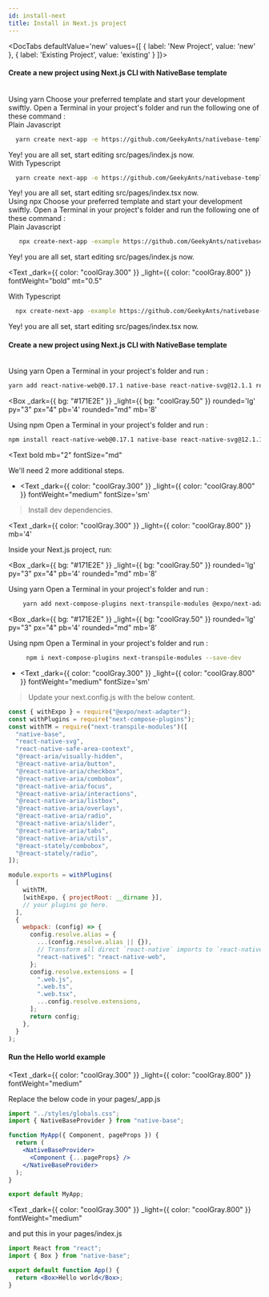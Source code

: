 ```yaml
---
id: install-next
title: Install in Next.js project
---
```



 <DocTabs
  defaultValue='new'
  values={[
  { label: 'New Project', value: 'new' },
  { label: 'Existing Project', value: 'existing' }
  ]}>

  <DocTabItem value="new">
  <Box mt='3' />

#### Create a new project using Next.js CLI with NativeBase template

<br/>
<Box>
<Box 
 _dark={{ bg: "#171E2E" }}
_light={{ bg: "coolGray.50" }}
rounded='lg' 
py="3"
px="4"
pb='4'
rounded="md"
mb='8'
>
<Text bold mb="2" fontSize="md" >
  Using yarn
</Text>
<Text
  _dark={{ color: "coolGray.300" }}
  _light={{ color: "coolGray.800" }}
>
  Choose your preferred template and start your development swiftly. Open a Terminal in your project's folder and run the following one of these command :
</Text>
<br />
<Text
  _dark={{ color: "coolGray.300" }}
  _light={{ color: "coolGray.800" }}
  fontWeight="bold"
>
  Plain Javascript
</Text>

```bash
  yarn create next-app -e https://github.com/GeekyAnts/nativebase-templates/tree/master/nextjs-with-native-base
```

<Text fontSize="sm" lineHeight="sm">
  Yey! you are all set, start editing src/pages/index.js now.
</Text>
<br />
<Text
  mt="0.5"
  _dark={{ color: "coolGray.300" }}
  _light={{ color: "coolGray.800" }}
  fontWeight="bold"
>
  With Typescript
</Text>

```bash
  yarn create next-app -e https://github.com/GeekyAnts/nativebase-templates/tree/master/nextjs-with-native-base-typescript
```

<Text fontSize="sm" lineHeight="sm">
  Yey! you are all set, start editing src/pages/index.tsx now.
</Text>
</Box>

<br />
<Box 
 _dark={{ bg: "#171E2E" }}
_light={{ bg: "coolGray.50" }}
rounded='lg' 
py="3"
px="4"
rounded="md"
mb='8'
> 
<Text bold mb="2" fontSize="md" >
  Using npx
</Text>
<Text
  _dark={{ color: "coolGray.300" }}
  _light={{ color: "coolGray.800"}}
>
  Choose your preferred template and start your development swiftly. Open a Terminal in your project's folder and run the following one of these command :
</Text>
<br />
<Text
  _dark={{ color: "coolGray.300" }}
  _light={{ color: "coolGray.800" }}
  fontWeight="bold"
  fontSize='sm'
>
  Plain Javascript
</Text>

```bash
   npx create-next-app -example https://github.com/GeekyAnts/nativebase-templates/tree/master/nextjs-with-native-base
```

<Text fontSize="sm" lineHeight="sm">
  Yey! you are all set, start editing src/pages/index.js now.
</Text>
<br />

<Text
  _dark={{ color: "coolGray.300" }}
  _light={{ color: "coolGray.800" }}
  fontWeight="bold"
  mt="0.5"
>
  With Typescript
</Text>

```bash
  npx create-next-app -example https://github.com/GeekyAnts/nativebase-templates/tree/master/nextjs-with-native-base-typescript
```

<Text fontSize="sm" lineHeight="sm">
  Yey! you are all set, start editing src/pages/index.tsx now.
</Text>
</Box>
</Box>


</DocTabItem>
<DocTabItem value="existing">

<Box mt='3' />

#### Create a new project using Next.js CLI with NativeBase template

<br/>
<Box 
 _dark={{ bg: "#171E2E" }}
_light={{ bg: "coolGray.50" }}
rounded='lg' 
py="3"
px="4"
pb='4'
rounded="md"
mb='8'
>
<Text bold mb="2" fontSize="md" >
  Using yarn
</Text>
<Text
  _dark={{ color: "coolGray.300" }}
  _light={{ color: "coolGray.800" }}
>
  Open a Terminal in your project's folder and run :
</Text>

```bash
yarn add react-native-web@0.17.1 native-base react-native-svg@12.1.1 react-native-safe-area-context@3.3.2
```

</Box>

<Box 
 _dark={{ bg: "#171E2E" }}
_light={{ bg: "coolGray.50" }}
rounded='lg' 
py="3"
px="4"
pb='4'
rounded="md"
mb='8'
>
<Text bold mb="2" fontSize="md" >
  Using npm
</Text>
<Text
  _dark={{ color: "coolGray.300" }}
  _light={{ color: "coolGray.800" }}
>
  Open a Terminal in your project's folder and run :
</Text>

```bash
npm install react-native-web@0.17.1 native-base react-native-svg@12.1.1 react-native-safe-area-context@3.3.2
```

</Box>

<Text
  bold mb="2" fontSize="md"
 >
  We'll need 2 more additional steps.
</Text>

- <Text 
_dark={{ color: "coolGray.300" }}
  _light={{ color: "coolGray.800" }}
  fontWeight="medium"
  fontSize='sm'
>Install dev dependencies.</Text>

<Text
  _dark={{ color: "coolGray.300" }}
  _light={{ color: "coolGray.800" }}
  mb='4'
>
  Inside your Next.js project, run:
</Text>

<Box 
 _dark={{ bg: "#171E2E" }}
_light={{ bg: "coolGray.50" }}
rounded='lg' 
py="3"
px="4"
pb='4'
rounded="md"
mb='8'
>
<Text bold mb="2" fontSize="md" >
  Using yarn
</Text>
<Text
  _dark={{ color: "coolGray.300" }}
  _light={{ color: "coolGray.800" }}
>
  Open a Terminal in your project's folder and run :
</Text>

```bash
    yarn add next-compose-plugins next-transpile-modules @expo/next-adapter -D
```

</Box>

<Box
 _dark={{ bg: "#171E2E" }}
_light={{ bg: "coolGray.50" }}
rounded='lg' 
py="3"
px="4"
pb='4'
rounded="md"
mb='8'
>
<Text bold mb="2" fontSize="md" >
  Using npm
</Text>
<Text
  _dark={{ color: "coolGray.300" }}
  _light={{ color: "coolGray.800" }}
>
 Open a Terminal in your project's folder and run :
</Text>

```bash
     npm i next-compose-plugins next-transpile-modules --save-dev
```

</Box>

- <Text 
_dark={{ color: "coolGray.300" }}
  _light={{ color: "coolGray.800" }}
  fontWeight="medium"
  fontSize='sm'
>Update your next.config.js with the below content.</Text>

```js
const { withExpo } = require("@expo/next-adapter");
const withPlugins = require("next-compose-plugins");
const withTM = require("next-transpile-modules")([
  "native-base",
  "react-native-svg",
  "react-native-safe-area-context",
  "@react-aria/visually-hidden",
  "@react-native-aria/button",
  "@react-native-aria/checkbox",
  "@react-native-aria/combobox",
  "@react-native-aria/focus",
  "@react-native-aria/interactions",
  "@react-native-aria/listbox",
  "@react-native-aria/overlays",
  "@react-native-aria/radio",
  "@react-native-aria/slider",
  "@react-native-aria/tabs",
  "@react-native-aria/utils",
  "@react-stately/combobox",
  "@react-stately/radio",
]);

module.exports = withPlugins(
  [
    withTM,
    [withExpo, { projectRoot: __dirname }],
    // your plugins go here.
  ],
  {
    webpack: (config) => {
      config.resolve.alias = {
        ...(config.resolve.alias || {}),
        // Transform all direct `react-native` imports to `react-native-web`
        "react-native$": "react-native-web",
      };
      config.resolve.extensions = [
        ".web.js",
        ".web.ts",
        ".web.tsx",
        ...config.resolve.extensions,
      ];
      return config;
    },
  }
);
```
<Box mt='3' />

#### Run the Hello world example

<Text
  _dark={{ color: "coolGray.300" }}
  _light={{ color: "coolGray.800" }}
  fontWeight="medium"
>
Replace the below code in your pages/\_app.js
</Text>

```jsx
import "../styles/globals.css";
import { NativeBaseProvider } from "native-base";

function MyApp({ Component, pageProps }) {
  return (
    <NativeBaseProvider>
      <Component {...pageProps} />
    </NativeBaseProvider>
  );
}

export default MyApp;
```

<Text
  _dark={{ color: "coolGray.300" }}
  _light={{ color: "coolGray.800" }}
  fontWeight="medium"
>
and put this in your pages/index.js
</Text>

```jsx
import React from "react";
import { Box } from "native-base";

export default function App() {
  return <Box>Hello world</Box>;
}
```

  </DocTabItem>
  </DocTabs>



<Box>
  <Box mt="4" mb="8">
    <HStack pl="0" ml="0" space="4">
      <TileLink
        title="Customize NativeBaseProvider"
        url="setup-provider"
        description="NativeBaseProvider provides theme throughout your application"
        className="bg-blueGray-600 mt-2"
      />
      <TileLink
        title="Theme"
        url="default-theme"
        description="Read more about the default NativeBase theme and how to override it"
        className="bg-blueGray-600  mt-2"
      />
    </HStack>
    <Box mt="4" pl="0" ml="0">
      <TileLink
        title="Utility props"
        url="utility-props"
        description="Shorthands of commonly used styling props which maps with the provided theme"
        className="bg-blueGray-600"
      />
    </Box>
  </Box>
</Box>

<RNWebNote />
